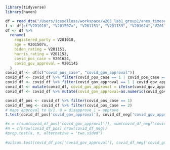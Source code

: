 
```r
library(tidyverse)
library(haven)

df = read_dta("/Users/icexelloss/workspace/w203_lab1_group1/anes_timeseries_2020_stata_20210211.dta")
f <- df[c("V201018", "V201507x", "V201151", "V201153", "V201624","V201145")]
df <- df %>%
  rename(
    registered_party = V201018,
    age = V201507x,
    biden_rating = V201151,
    harris_rating = V201153,
    covid_pos_case = V201624,
    covid_gov_approval = V201145
  )
covid_df <- df[c("covid_pos_case", "covid_gov_approval")]
covid_df <- covid_df %>% filter(covid_pos_case == 1 | covid_pos_case == 2)
covid_df <- covid_df %>% filter(covid_gov_approval == 1 | covid_gov_approval == 2)
covid_df <- mutate(covid_df, covid_gov_approval = ifelse(covid_gov_approval == 2, 0, covid_gov_approval)) 
covid_df <- covid_df %>% mutate(covid_gov_approval=as.numeric(covid_gov_approval))

covid_df_pos <- covid_df %>% filter(covid_pos_case == 1)
covid_df_neg <- covid_df %>% filter(covid_pos_case == 2)
# maps approval to 0/1. 0 = disapprove 1 = approve
t.test(covid_df_pos['covid_gov_approval'], covid_df_neg['covid_gov_approval'], alternative = 'two.sided')

#x = c(sum(covid_df_pos['covid_gov_approval']), sum(covid_df_neg['covid_gov_approval']))
#n = c(nrow(covid_df_pos) nrow(covid_df_neg))
#prop.test(x, n, alternative = 'two.sided')
      
#wilcox.test(covid_df_pos['covid_gov_approval'], covid_df_neg['covid_gov_approval'], alternative = "two.sided")
```


